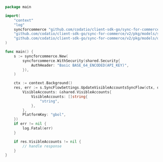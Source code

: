 ```go UpdateVisibleAccountsSyncFlow.go
package main

import(
	"context"
	"log"
	syncforcommerce "github.com/codatio/client-sdk-go/sync-for-commerce/v2"
	"github.com/codatio/client-sdk-go/sync-for-commerce/v2/pkg/models/shared"
	"github.com/codatio/client-sdk-go/sync-for-commerce/v2/pkg/models/operations"
)

func main() {
    s := syncforcommerce.New(
        syncforcommerce.WithSecurity(shared.Security{
            AuthHeader: "Basic BASE_64_ENCODED(API_KEY)",
        }),
    )

    ctx := context.Background()
    res, err := s.SyncFlowSettings.UpdateVisibleAccountsSyncFlow(ctx, operations.UpdateVisibleAccountsSyncFlowRequest{
        VisibleAccounts: &shared.VisibleAccounts{
            VisibleAccounts: []string{
                "string",
            },
        },
        PlatformKey: "gbol",
    })
    if err != nil {
        log.Fatal(err)
    }

    if res.VisibleAccounts != nil {
        // handle response
    }
}
```
